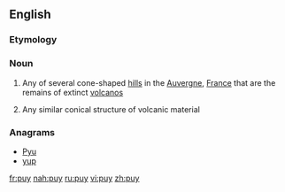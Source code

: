 {{also|Puy}}
==English==

===Etymology===
{{etyl|fr|en}}

===Noun===
{{wikipedia}}
{{en-noun}}

# Any of several cone-shaped [[hill]]s in the [[Auvergne]], [[France]] that are the remains of extinct [[volcano]]s
# {{geology}} Any similar conical structure of volcanic material

===Anagrams===
* [[Pyu#English|Pyu]]
* [[yup#English|yup]]

[[fr:puy]]
[[nah:puy]]
[[ru:puy]]
[[vi:puy]]
[[zh:puy]]